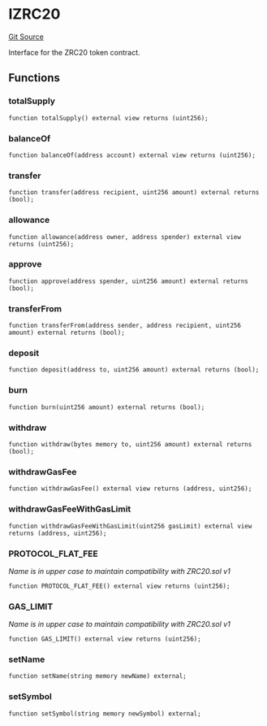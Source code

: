 # IZRC20
[Git Source](https://github.com/zeta-chain/protocol-contracts/blob/main/docs/src/contracts/zevm/interfaces/IZRC20.sol)

Interface for the ZRC20 token contract.


## Functions
### totalSupply


```solidity
function totalSupply() external view returns (uint256);
```

### balanceOf


```solidity
function balanceOf(address account) external view returns (uint256);
```

### transfer


```solidity
function transfer(address recipient, uint256 amount) external returns (bool);
```

### allowance


```solidity
function allowance(address owner, address spender) external view returns (uint256);
```

### approve


```solidity
function approve(address spender, uint256 amount) external returns (bool);
```

### transferFrom


```solidity
function transferFrom(address sender, address recipient, uint256 amount) external returns (bool);
```

### deposit


```solidity
function deposit(address to, uint256 amount) external returns (bool);
```

### burn


```solidity
function burn(uint256 amount) external returns (bool);
```

### withdraw


```solidity
function withdraw(bytes memory to, uint256 amount) external returns (bool);
```

### withdrawGasFee


```solidity
function withdrawGasFee() external view returns (address, uint256);
```

### withdrawGasFeeWithGasLimit


```solidity
function withdrawGasFeeWithGasLimit(uint256 gasLimit) external view returns (address, uint256);
```

### PROTOCOL_FLAT_FEE

*Name is in upper case to maintain compatibility with ZRC20.sol v1*


```solidity
function PROTOCOL_FLAT_FEE() external view returns (uint256);
```

### GAS_LIMIT

*Name is in upper case to maintain compatibility with ZRC20.sol v1*


```solidity
function GAS_LIMIT() external view returns (uint256);
```

### setName


```solidity
function setName(string memory newName) external;
```

### setSymbol


```solidity
function setSymbol(string memory newSymbol) external;
```

